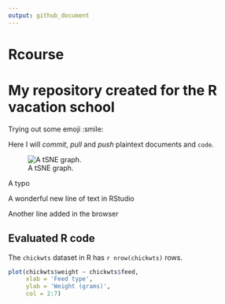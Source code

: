 ```yaml
---
output: github_document
---
```



# Rcourse

# My repository created for the R vacation school

Trying out some emoji :smile:

Here I will *commit*, _pull_ and *push* plaintext documents and `code`.   

![A tSNE graph.](tSNE_1k_point6_30perplexity.png)

A typo

A wonderful new line of text in RStudio

Another line added in the browser

## Evaluated R code

The `chickwts` dataset in R has `r nrow(chickwts)` rows.

```r
plot(chickwts$weight ~ chickwts$feed,
     xlab = 'Feed type',
     ylab = 'Weight (grams)',
     col = 2:7)
```    


